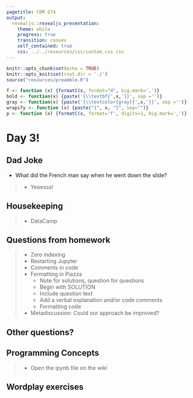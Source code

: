 ```yaml
---
pagetitle: COM 674
output: 
  revealjs::revealjs_presentation:
    theme: white
    progress: true
    transition: convex
    self_contained: true
    css: ../../resources/css/custom_css.css
---
```


```r
knitr::opts_chunk$set(echo = TRUE)
knitr::opts_knit$set(root.dir = './')
source("resources/preamble.R")

f <- function (x) {formatC(x, format="d", big.mark=',')}
bold <- function(x) {paste('{\\textbf{',x,'}}', sep ='')}
gray <- function(x) {paste('{\\textcolor{gray}{',x,'}}', sep ='')}
wrapify <- function (x) {paste("{", x, "}", sep="")}
p <- function (x) {formatC(x, format='f', digits=1, big.mark=',')}
```
# Day 3!

## Dad Joke

- What did the French man say when he went down the slide?

> - Yeeesss!

## Housekeeping

> - DataCamp

## Questions from homework

> - Zero indexing
> - Restarting Jupyter
> - Comments in code
> - Formatting in Piazza
>	- Note for solutions, question for questions
>	- Begin with SOLUTION
>	- Include question text
>	- Add a verbal explanation and/or code comments
>	- Formatting code
> - Metadiscussion: Could our approach be improved?

## Other questions?

## Programming Concepts

> - Open the ipynb file on the wiki

## Wordplay exercises


